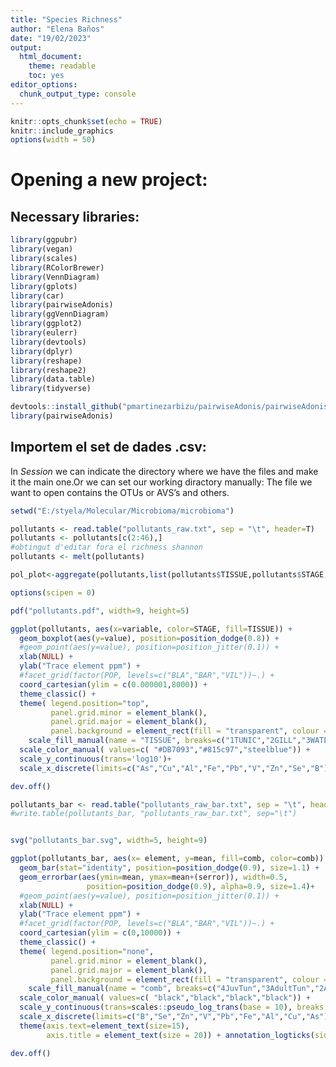 ---
title: "Species Richness"
author: "Elena Baños"
date: "19/02/2023"
output:
  html_document:
    theme: readable
    toc: yes
editor_options:
  chunk_output_type: console
---
```{r setup, include = FALSE}
knitr::opts_chunk$set(echo = TRUE)
knitr::include_graphics
options(width = 50)
```

# Opening a new project:
## Necessary libraries:
```{r, message=FALSE, warning=FALSE}
library(ggpubr)
library(vegan)
library(scales)
library(RColorBrewer)
library(VennDiagram)
library(gplots)
library(car)
library(pairwiseAdonis)
library(ggVennDiagram)
library(ggplot2)
library(eulerr)
library(devtools)
library(dplyr)
library(reshape)
library(reshape2)
library(data.table)
library(tidyverse)

devtools::install_github("pmartinezarbizu/pairwiseAdonis/pairwiseAdonis")
library(pairwiseAdonis)

```
## Importem el set de dades .csv:
In $Session$ we can indicate the directory where we have the files and make it the main one.Or we can set our working diractory manually:
The file we want to open contains the OTUs or AVS's and others.

```{r}
setwd("E:/styela/Molecular/Microbioma/microbioma")
```


```{r}
pollutants <- read.table("pollutants_raw.txt", sep = "\t", header=T)
pollutants <- pollutants[c(2:46),]
#obtingut d'editar fora el richness shannon
pollutants <- melt(pollutants)

pol_plot<-aggregate(pollutants,list(pollutants$TISSUE,pollutants$STAGE,pollutants$varibale),sum)

options(scipen = 0)

pdf("pollutants.pdf", width=9, height=5)

ggplot(pollutants, aes(x=variable, color=STAGE, fill=TISSUE)) + 
  geom_boxplot(aes(y=value), position=position_dodge(0.8)) +
  #geom_point(aes(y=value), position=position_jitter(0.1)) +
  xlab(NULL) + 
  ylab("Trace element ppm") +
  #facet_grid(factor(POP, levels=c("BLA","BAR","VIL"))~.) +
  coord_cartesian(ylim = c(0.000001,8000)) +
  theme_classic() +
  theme( legend.position="top", 
         panel.grid.minor = element_blank(), 
         panel.grid.major = element_blank(),
         panel.background = element_rect(fill = "transparent", colour = NA))+
    scale_fill_manual(name = "TISSUE", breaks=c("1TUNIC","2GILL","3WATER"), values=c("#F4D03F","#EC7063","#85C1E9"))+
  scale_color_manual( values=c( "#DB7093","#815c97","steelblue")) +
  scale_y_continuous(trans='log10')+
  scale_x_discrete(limits=c("As","Cu","Al","Fe","Pb","V","Zn","Se","B"))

dev.off()
```


```{r}
pollutants_bar <- read.table("pollutants_raw_bar.txt", sep = "\t", header=T) #obtingut d'editar fora el richness shannon
#write.table(pollutants_bar, "pollutants_raw_bar.txt", sep="\t")


svg("pollutants_bar.svg", width=5, height=9)

ggplot(pollutants_bar, aes(x= element, y=mean, fill=comb, color=comb)) + 
  geom_bar(stat="identity", position=position_dodge(0.9), size=1.1) +
  geom_errorbar(aes(ymin=mean, ymax=mean+(serror)), width=0.5,
                 position=position_dodge(0.9), alpha=0.9, size=1.4)+
  #geom_point(aes(y=value), position=position_jitter(0.1)) +
  xlab(NULL) + 
  ylab("Trace element ppm") +
  #facet_grid(factor(POP, levels=c("BLA","BAR","VIL"))~.) +
  coord_cartesian(ylim = c(0,10000)) +
  theme_classic() +
  theme( legend.position="none", 
         panel.grid.minor = element_blank(), 
         panel.grid.major = element_blank(),
         panel.background = element_rect(fill = "transparent", colour = NA))+
    scale_fill_manual(name = "comb", breaks=c("4JuvTun","3AdultTun","2AdulltGill", "1Water"), values=c("#F4D03F","#F4D03F","#EC7063","#85C1E9"))+
  scale_color_manual( values=c( "black","black","black","black")) +
  scale_y_continuous(trans=scales::pseudo_log_trans(base = 10), breaks = c(0, 10, 100,1000,10000))+
  scale_x_discrete(limits=c("B","Se","Zn","V","Pb","Fe","Al","Cu","As"))+
  theme(axis.text=element_text(size=15),
        axis.title = element_text(size = 20)) + annotation_logticks(sides="b") + coord_flip()

dev.off()
```